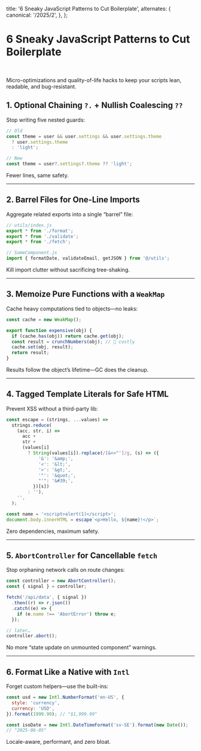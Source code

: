   title: '6 Sneaky JavaScript Patterns to Cut Boilerplate',
  alternates: {
    canonical: '/2025/2',
  },
};

# 6 Sneaky JavaScript Patterns to Cut Boilerplate

<br />

Micro-optimizations and quality-of-life hacks to keep your scripts lean, readable, and bug-resistant.

## 1. **Optional Chaining `?.` + Nullish Coalescing `??`**

Stop writing five nested guards:

```js
// Old
const theme = user && user.settings && user.settings.theme
  ? user.settings.theme
  : 'light';

// New
const theme = user?.settings?.theme ?? 'light';
````

Fewer lines, same safety.

---

## 2. **Barrel Files for One-Line Imports**

Aggregate related exports into a single “barrel” file:

```js
// utils/index.js
export * from './format';
export * from './validate';
export * from './fetch';

// SomeComponent.js
import { formatDate, validateEmail, getJSON } from '@/utils';
```

Kill import clutter without sacrificing tree-shaking.

---

## 3. **Memoize Pure Functions with a `WeakMap`**

Cache heavy computations tied to objects—no leaks:

```js
const cache = new WeakMap();

export function expensive(obj) {
  if (cache.has(obj)) return cache.get(obj);
  const result = crunchNumbers(obj); // 🚀 costly
  cache.set(obj, result);
  return result;
}
```

Results follow the object’s lifetime—GC does the cleanup.

---

## 4. **Tagged Template Literals for Safe HTML**

Prevent XSS without a third-party lib:

```js
const escape = (strings, ...values) =>
  strings.reduce(
    (acc, str, i) =>
      acc +
      str +
      (values[i]
        ? String(values[i]).replace(/[&<>"']/g, (s) => ({
            '&': '&amp;',
            '<': '&lt;',
            '>': '&gt;',
            '"': '&quot;',
            "'": '&#39;',
          })[s])
        : ''),
    '',
  );

const name = '<script>alert(1)</script>';
document.body.innerHTML = escape`<p>Hello, ${name}!</p>`;
```

Zero dependencies, maximum safety.

---

## 5. **`AbortController` for Cancellable `fetch`**

Stop orphaning network calls on route changes:

```js
const controller = new AbortController();
const { signal } = controller;

fetch('/api/data', { signal })
  .then((r) => r.json())
  .catch((e) => {
    if (e.name !== 'AbortError') throw e;
  });

// later…
controller.abort();
```

No more “state update on unmounted component” warnings.

---

## 6. **Format Like a Native with `Intl`**

Forget custom helpers—use the built-ins:

```js
const usd = new Intl.NumberFormat('en-US', {
  style: 'currency',
  currency: 'USD',
}).format(1999.99); // "$1,999.99"

const isoDate = new Intl.DateTimeFormat('sv-SE').format(new Date());
// "2025-06-05"
```

Locale-aware, performant, and zero bloat.
